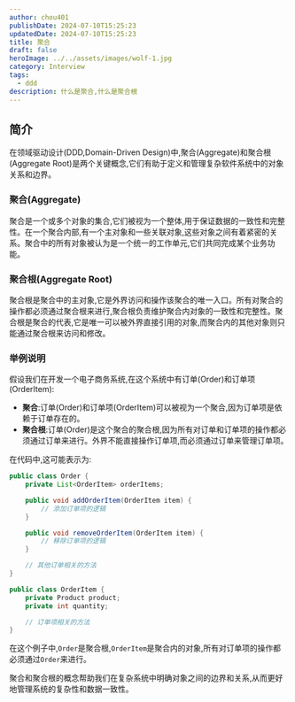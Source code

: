 ```yaml
---
author: chou401
publishDate: 2024-07-10T15:25:23
updatedDate: 2024-07-10T15:25:23
title: 聚合
draft: false
heroImage: ../../assets/images/wolf-1.jpg
category: Interview
tags:
  - ddd
description: 什么是聚合,什么是聚合根
---
```


## 简介

在领域驱动设计(DDD,Domain-Driven Design)中,聚合(Aggregate)和聚合根(Aggregate Root)是两个关键概念,它们有助于定义和管理复杂软件系统中的对象关系和边界。

### 聚合(Aggregate)

聚合是一个或多个对象的集合,它们被视为一个整体,用于保证数据的一致性和完整性。在一个聚合内部,有一个主对象和一些关联对象,这些对象之间有着紧密的关系。聚合中的所有对象被认为是一个统一的工作单元,它们共同完成某个业务功能。

### 聚合根(Aggregate Root)

聚合根是聚合中的主对象,它是外界访问和操作该聚合的唯一入口。所有对聚合的操作都必须通过聚合根来进行,聚合根负责维护聚合内对象的一致性和完整性。聚合根是聚合的代表,它是唯一可以被外界直接引用的对象,而聚合内的其他对象则只能通过聚合根来访问和修改。

### 举例说明

假设我们在开发一个电子商务系统,在这个系统中有订单(Order)和订单项(OrderItem):

- **聚合**:订单(Order)和订单项(OrderItem)可以被视为一个聚合,因为订单项是依赖于订单存在的。
- **聚合根**:订单(Order)是这个聚合的聚合根,因为所有对订单和订单项的操作都必须通过订单来进行。外界不能直接操作订单项,而必须通过订单来管理订单项。

在代码中,这可能表示为:

```java
public class Order {
    private List<OrderItem> orderItems;

    public void addOrderItem(OrderItem item) {
        // 添加订单项的逻辑
    }

    public void removeOrderItem(OrderItem item) {
        // 移除订单项的逻辑
    }

    // 其他订单相关的方法
}

public class OrderItem {
    private Product product;
    private int quantity;

    // 订单项相关的方法
}
```

在这个例子中,`Order`是聚合根,`OrderItem`是聚合内的对象,所有对订单项的操作都必须通过`Order`来进行。

聚合和聚合根的概念帮助我们在复杂系统中明确对象之间的边界和关系,从而更好地管理系统的复杂性和数据一致性。

